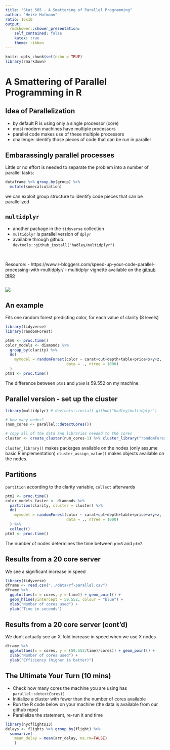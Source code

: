 ```yaml
---
title: "Stat 585 - A Smattering of Parallel Programming"
author: "Heike Hofmann"
ratio: 16x10
output:
  rmdshower::shower_presentation:
    self_contained: false
    katex: true
    theme: ribbon
---
```

```r
knitr::opts_chunk$set(echo = TRUE)
library(rmarkdown)
```

#  A Smattering of Parallel Programming in R

## Idea of Parallelization

- by default R is using only a single processor (core)
- most modern machines have multiple processors
- parallel code makes use of these multiple processors
- challenge: identify those pieces of code that can be run in parallel

## Embarassingly parallel processes

Little or no effort is needed to separate the problem into a number of parallel tasks:

```r
dataframe %>% group_by(group) %>%
  mutate(somecalculation)
```

we can exploit group structure to identify code pieces that can be parallelized

## `multidplyr`

- another package in the `tidyverse` collection
- `multidplyr` is parallel version of `dplyr` 
- available through github: `devtools::github_install("hadley/multidplyr")`

<br>

Resource: 
- https://www.r-bloggers.com/speed-up-your-code-parallel-processing-with-multidplyr/
- multidplyr vignette available on the [github repo](https://github.com/hadley/multidplyr/blob/master/vignettes/multidplyr.md)

## {.white}

![](https://i2.wp.com/www.mattdancho.com/assets/multidplyr.png?zoom=3&w=800)


## An example

Fits one random forest predicting color, for each value of clarity (8 levels)

```r
library(tidyverse)
library(randomForest)

ptm0 <- proc.time()
color_models <- diamonds %>%
  group_by(clarity) %>%
  do(
    mymodel = randomForest(color ~ carat+cut+depth+table+price+x+y+z, 
                           data = ., ntree = 1000)
  )
ptm1 <- proc.time()
```

The difference between `ptm1` and `ptm0` is 59.552 on my machine.


## Parallel version - set up the cluster

```r
library(multidplyr) # devtools::install_github("hadley/multidplyr")

# how many nodes?
(num_cores <- parallel::detectCores())

# copy all of the data and libraries needed to the cores
cluster <- create_cluster(num_cores-1) %>% cluster_library("randomForest")
```

`cluster_library()` makes packages available on the nodes (only assume basic R implementation)
`cluster_assign_value()` makes objects available on the nodes.

## Partitions

`partition` according to the clarity variable, `collect` afterwards

```r
ptm2 <- proc.time()
color_models_faster <- diamonds %>%
  partition(clarity, cluster = cluster) %>%
  do(
    mymodel = randomForest(color ~ carat+cut+depth+table+price+x+y+z, 
                           data = ., ntree = 1000)
  ) %>%
  collect()
ptm3 <- proc.time()
```

The number of nodes determines the time between `ptm3` and `ptm2`.

## Results from a 20 core server

We see a significant increase in speed 

```r
library(tidyverse)
dframe <- read.csv("../data/rf-parallel.csv")
dframe %>% 
  ggplot(aes(x = cores, y = time)) + geom_point() +
  geom_hline(yintercept = 59.552, colour = "blue") +
  xlab("Number of cores used") +
  ylab("Time in seconds")
```

## Results from a 20 core server (cont'd)

We don't actually see an X-fold increase in speed when we use X nodes

```r
dframe %>% 
  ggplot(aes(x = cores, y = (59.552/time)/cores)) + geom_point() +
  xlab("Number of cores used") +
  ylab("Efficiency (higher is better)")
```

## The Ultimate Your Turn (10 mins)

- Check how many cores the machine you are using has `parallel::detectCores()`
- Initialize a cluster with fewer than the number of cores available
- Run the R code below on your machine (the data is available from our github repo)
- Parallelize the statement, re-run it and time 

```r
library(nycflights13)
delays <- flights %>% group_by(flight) %>% 
  summarize(
    mean_delay = mean(arr_delay, na.rm=FALSE)
    ) 
```
